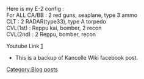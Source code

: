 Here is my E-2 config :<br />
For ALL CA/BB : 2 red guns, seaplane, type 3 ammo<br />CLT : 2 RADAR(type33), type A torpedo<br />CVL(1st) : Reppu kai, bomber, 2 recon<br />CVL(2nd) : 2 Reppu, bomber, recon

Youtube Link [https://www.youtube.com/watch?v=XRY62j52j7E]

*This is a backup of Kancolle Wiki facebook post.
[[Category:Blog posts]]
